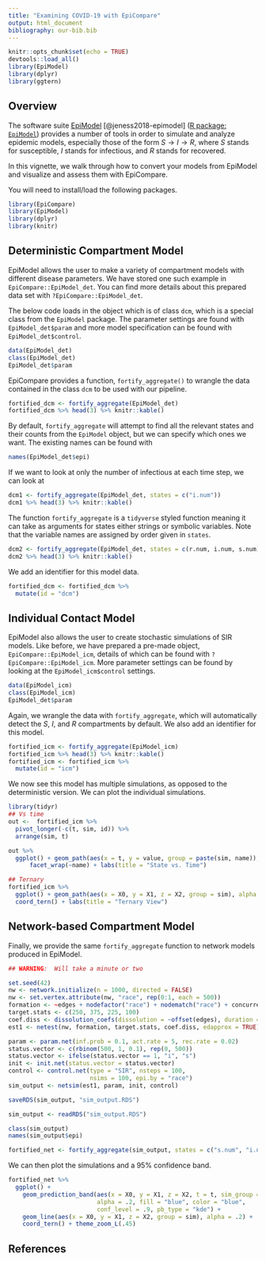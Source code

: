 ```yaml
---
title: "Examining COVID-19 with EpiCompare"
output: html_document
bibliography: our-bib.bib
---
```


```r
knitr::opts_chunk$set(echo = TRUE)
devtools::load_all()
library(EpiModel)
library(dplyr)
library(ggtern)
```




##  Overview

The software suite [EpiModel](https://www.epimodel.org/) [@jeness2018-epimodel] ([R package: `EpiModel`](https://cran.r-project.org/web/packages/EpiModel/index.html)) provides a number of tools in order to simulate and analyze epidemic models, especially those of the form $S \rightarrow I \rightarrow R$, where $S$ stands for susceptible, $I$ stands for infectious, and $R$ stands for recovered.

In this vignette, we walk through how to convert your models from EpiModel and visualize and assess them with EpiCompare.

You will need to install/load the following packages.

```r
library(EpiCompare)
library(EpiModel)
library(dplyr)
library(knitr)
```


## Deterministic Compartment Model

EpiModel allows the user to make a variety of compartment models with different disease parameters.  We have stored one such example in `EpiCompare::EpiModel_det`.  You can find more details about this prepared data set with `?EpiCompare::EpiModel_det`.


The below code loads in the object which is of class `dcm`, which is a special class from the `EpiModel` package.  The parameter settings are found with `EpiModel_det$param` and more model specification can be found with `EpiModel_det$control`.

```r
data(EpiModel_det)
class(EpiModel_det)
EpiModel_det$param
```


EpiCompare provides a function, `fortify_aggregate()` to wrangle the data contained in the class `dcm` to be used with our pipeline.

```r
fortified_dcm <- fortify_aggregate(EpiModel_det)
fortified_dcm %>% head(3) %>% knitr::kable()
```

By default, `fortify_aggregate` will attempt to find all the relevant states and their counts from the `EpiModel` object, but we can specify which ones we want.  The existing names can be found with

```r
names(EpiModel_det$epi)
```

If we want to look at only the number of infectious at each time step, we can look at

```r
dcm1 <- fortify_aggregate(EpiModel_det, states = c("i.num"))
dcm1 %>% head(3) %>% knitr::kable()
```

The function `fortify_aggregate` is a `tidyverse` styled function meaning it can take as arguments for states either strings or symbolic variables.  Note that the variable names are assigned by order given in `states`.  

```r
dcm2 <- fortify_aggregate(EpiModel_det, states = c(r.num, i.num, s.num))
dcm2 %>% head(3) %>% knitr::kable()
```

We add an identifier for this model data.

```r
fortified_dcm <- fortified_dcm %>%
  mutate(id = "dcm")

```

## Individual Contact Model

EpiModel also allows the user to create stochastic simulations of SIR models.  Like before, we have prepared a pre-made object, `EpiCompare::EpiModel_icm`, details of which can be found with `?EpiCompare::EpiModel_icm`.  More parameter settings can be found by looking at the `EpiModel_icm$control` settings.

```r
data(EpiModel_icm)
class(EpiModel_icm)
EpiModel_det$param
```

Again, we wrangle the data with `fortify_aggregate`, which will automatically detect the $S$, $I$, and $R$ compartments by default.  We also add an identifier for this model.

```r
fortified_icm <- fortify_aggregate(EpiModel_icm)
fortified_icm %>% head(3) %>% knitr::kable()
fortified_icm <- fortified_icm %>%
  mutate(id = "icm")
```

We now see this model has multiple simulations, as opposed to the deterministic version.  We can plot the individual simulations.

```r
library(tidyr)
## Vs time
out <-  fortified_icm %>%
  pivot_longer(-c(t, sim, id)) %>%
  arrange(sim, t)

out %>%
  ggplot() + geom_path(aes(x = t, y = value, group = paste(sim, name)), alpha = .4) + 
      facet_wrap(~name) + labs(title = "State vs. Time")
```

```r
## Ternary
fortified_icm %>%
  ggplot() + geom_path(aes(x = X0, y = X1, z = X2, group = sim), alpha = .4) + 
  coord_tern() + labs(title = "Ternary View")
```


## Network-based Compartment Model

Finally, we provide the same `fortify_aggregate` function to network models produced in EpiModel.

```r
## WARNING:  Will take a minute or two

set.seed(42)
nw <- network.initialize(n = 1000, directed = FALSE)
nw <- set.vertex.attribute(nw, "race", rep(0:1, each = 500))
formation <- ~edges + nodefactor("race") + nodematch("race") + concurrent
target.stats <- c(250, 375, 225, 100)
coef.diss <- dissolution_coefs(dissolution = ~offset(edges), duration = 25)
est1 <- netest(nw, formation, target.stats, coef.diss, edapprox = TRUE)

param <- param.net(inf.prob = 0.1, act.rate = 5, rec.rate = 0.02)
status.vector <- c(rbinom(500, 1, 0.1), rep(0, 500))
status.vector <- ifelse(status.vector == 1, "i", "s")
init <- init.net(status.vector = status.vector)
control <- control.net(type = "SIR", nsteps = 100,
                       nsims = 100, epi.by = "race")
sim_output <- netsim(est1, param, init, control)
```
```r
saveRDS(sim_output, "sim_output.RDS")
```

```r
sim_output <- readRDS("sim_output.RDS")
```

```r
class(sim_output)
names(sim_output$epi)
```

```r
fortified_net <- fortify_aggregate(sim_output, states = c("s.num", "i.num", "r.num"))
```

We can then plot the simulations and a 95% confidence band.

```r
fortified_net %>% 
  ggplot() +
    geom_prediction_band(aes(x = X0, y = X1, z = X2, t = t, sim_group = as.numeric(sim)),
                         alpha = .2, fill = "blue", color = "blue",
                         conf_level = .9, pb_type = "kde") +
    geom_line(aes(x = X0, y = X1, z = X2, group = sim), alpha = .2) +
    coord_tern() + theme_zoom_L(.45)
```


## References